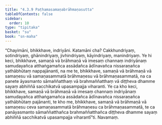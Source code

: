 ```yaml
---
title: "4.3.9 Paṭhamasamaṇabrāhmaṇasutta"
tableOfContents: false
sidebar:
  order: 10
type: "tipitaka"
basket: "su"
book: "sn-maha"
---
```



<DynamicBreadcrumb />

<Division number="499" book="sn-maha">

<Paragraph number="1077" book="sn-maha">
“Chayimāni, bhikkhave, indriyāni. Katamāni cha? Cakkhundriyaṃ, sotindriyaṃ, ghānindriyaṃ, jivhindriyaṃ, kāyindriyaṃ, manindriyaṃ. Ye hi keci, bhikkhave, samaṇā vā brāhmaṇā vā imesaṃ channaṃ indriyānaṃ samudayañca atthaṅgamañca assādañca ādīnavañca nissaraṇañca yathābhūtaṃ nappajānanti, na me te, bhikkhave, samaṇā vā brāhmaṇā vā samaṇesu vā samaṇasammatā brāhmaṇesu vā brāhmaṇasammatā, na ca panete āyasmanto sāmaññatthaṃ vā brahmaññatthaṃ vā diṭṭheva dhamme sayaṃ abhiññā sacchikatvā upasampajja viharanti. Ye ca kho keci, bhikkhave, samaṇā vā brāhmaṇā vā imesaṃ channaṃ indriyānaṃ samudayañca atthaṅgamañca assādañca ādīnavañca nissaraṇañca yathābhūtaṃ pajānanti, te kho me, bhikkhave, samaṇā vā brāhmaṇā vā samaṇesu ceva samaṇasammatā brāhmaṇesu ca brāhmaṇasammatā, te ca panāyasmanto sāmaññatthañca brahmaññatthañca diṭṭheva dhamme sayaṃ abhiññā sacchikatvā upasampajja viharantī”ti.

</Paragraph>
</Division>

<Paragraph number="1078" type="center" book="sn-maha">
Navamaṃ.
</Paragraph>